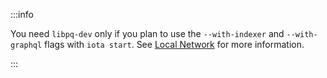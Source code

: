 :::info

You need `libpq-dev` only if you plan to use the `--with-indexer` and `--with-graphql` flags with `iota start`. See [Local Network](/guides/developer/getting-started/local-network.mdx#start-the-local-network) for more information.

:::